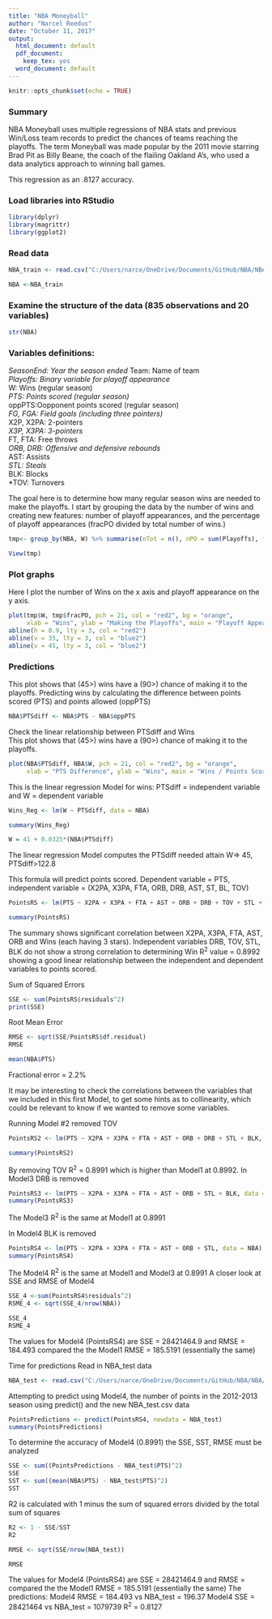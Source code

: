 ```yaml
---
title: "NBA Moneyball"
author: "Narcel Reedus"
date: "October 11, 2017"
output:
  html_document: default
  pdf_document:
    keep_tex: yes
  word_document: default
---
```


```r
knitr::opts_chunk$set(echo = TRUE)
```
### Summary
NBA Moneyball uses multiple regressions of NBA stats and previous Win/Loss team records to predict the chances of teams reaching the playoffs. The term Moneyball was made popular by the 2011 movie starring Brad Pit as Billy Beane, the coach of the flailing Oakland A's, who used a data analytics approach to winning ball games. 

This regression as an .8127 accuracy.  


### Load libraries into RStudio
```r
library(dplyr)
library(magrittr)
library(ggplot2)
```
### Read data
```r
NBA_train <- read.csv("C:/Users/narce/OneDrive/Documents/GitHub/NBA/NBA/NBA_train.csv")

NBA <-NBA_train
```
### Examine the structure of the data (835 observations and 20 variables)
```r
str(NBA)
```
### Variables definitions:

*SeasonEnd: Year the season ended
*Team: Name of team  
*Playoffs: Binary variable for playoff appearance  
*W: Wins (regular season)   
*PTS: Points scored (regular season)  
*oppPTS:Oopponent points scored (regular season)  
*FG, FGA: Field goals (including three pointers)  
*X2P, X2PA: 2-pointers  
*X3P, X3PA: 3-pointers  
*FT, FTA: Free throws  
*ORB, DRB: Offensive and defensive rebounds  
*AST: Assists  
*STL: Steals  
*BLK: Blocks  
*TOV: Turnovers  

The goal here is to determine how many regular season wins are needed to make the playoffs. 
I start by grouping the data by the number of wins and 
creating new features: number of playoff appearances, 
and the percentage of playoff appearances (fracPO divided by total number of wins.)


```r
tmp<- group_by(NBA, W) %>% summarise(nTot = n(), nPO = sum(Playoffs), fracPO = nPO/nTot)

View(tmp)
```

### Plot graphs 

Here I plot the number of Wins on the x axis and playoff appearance on the y axis.  


```r
plot(tmp$W, tmp$fracPO, pch = 21, col = "red2", bg = "orange", 
     xlab = "Wins", ylab = "Making the Playoffs", main = "Playoff Appearance / Regular Season Wins")
abline(h = 0.9, lty = 3, col = "red2")
abline(v = 35, lty = 3, col = "blue2")
abline(v = 45, lty = 3, col = "blue2")
```

### Predictions  

This plot shows that (45>) wins have a (90>) chance of making it to the playoffs.
Predicting wins by calculating the difference between points scored (PTS) and points allowed (oppPTS)

```r
NBA$PTSdiff <- NBA$PTS - NBA$oppPTS
```

Check the linear relationship between PTSdiff and Wins  
This plot shows that (45>) wins have a (90>) chance of making it to the playoffs.


```r
plot(NBA$PTSdiff, NBA$W, pch = 21, col = "red2", bg = "orange",
     xlab = "PTS Difference", ylab = "Wins", main = "Wins / Points Scored")  
```     

This is the linear regression Model for wins:  PTSdiff = independent variable and W = dependent variable  

```r
Wins_Reg <- lm(W ~ PTSdiff, data = NBA)

summary(Wins_Reg)

W = 41 + 0.0325*(NBA$PTSdiff)
```

The linear regression Model computes the PTSdiff needed attain W=> 45, PTSdiff>122.8  


This formula will predict points scored. Dependent variable = PTS, independent variable = (X2PA, X3PA, FTA, ORB, DRB, AST, ST, BL, TOV)  

```r
PointsRS <- lm(PTS ~ X2PA + X3PA + FTA + AST + ORB + DRB + TOV + STL + BLK, data = NBA)

summary(PointsRS)
```  

The summary shows significant correlation between X2PA, X3PA, FTA, AST, ORB and Wins (each having 3 stars).
Independent variables DRB, TOV, STL, BLK do not show a strong correlation to determining Win
R^2^ value = 0.8992 showing a good linear relationship between the independent and dependent variables to points scored.

Sum of Squared Errors  

```r
SSE <- sum(PointsRS$residuals^2)
print(SSE)
```  

Root Mean Error  

```r
RMSE <- sqrt(SSE/PointsRS$df.residual)
RMSE
```  
```r
mean(NBA$PTS)
```  

Fractional error = 2.2%

It may be interesting to check the correlations between the variables 
that we included in this first Model, to get some hints as to collinearity, 
which could be relevant to know if we wanted to remove some variables.

Running Model #2 removed TOV  

```r
PointsRS2 <- lm(PTS ~ X2PA + X3PA + FTA + AST + ORB + DRB + STL + BLK, data = NBA)

summary(PointsRS2)
```
By removing TOV R^2^ = 0.8991 which is higher than Model1 at 0.8992.
In Model3 DRB is removed  

```r
PointsRS3 <- lm(PTS ~ X2PA + X3PA + FTA + AST + ORB + STL + BLK, data = NBA)
summary(PointsRS3)
```  

The Model3 R^2^ is the same at Model1  at 0.8991  

In Model4 BLK is removed  

```r
PointsRS4 <- lm(PTS ~ X2PA + X3PA + FTA + AST + ORB + STL, data = NBA)
summary(PointsRS4)
```
The Model4 R^2^ is the same at Model1 and Model3 at 0.8991
A closer look at SSE and RMSE of Model4  

```r
SSE_4 <-sum(PointsRS4$residuals^2)
RSME_4 <- sqrt(SSE_4/nrow(NBA))

SSE_4
RSME_4
```  

The values for Model4 (PointsRS4) are SSE = 28421464.9 and RMSE = 184.493 compared the the Model1 RMSE = 185.5191 (essentially the same)  

Time for predictions
Read in NBA_test data  

```r
NBA_test <- read.csv("C:/Users/narce/OneDrive/Documents/GitHub/NBA/NBA/NBA_test.csv")
```
Attempting to predict using Model4, the number of points in the 
2012-2013 season using predict() and the new NBA_test.csv data    

```r
PointsPredictions <- predict(PointsRS4, newdata = NBA_test)
summary(PointsPredictions)
```
To determine the accuracy of Model4 (0.8991) the SSE, SST, RMSE must be analyzed  

```r
SSE <- sum((PointsPredictions - NBA_test$PTS)^2)
SSE
SST <- sum((mean(NBA$PTS) - NBA_test$PTS)^2)
SST
```
R2 is calculated with 1 minus the sum of squared errors divided by the total sum of squares  

```r
R2 <- 1 - SSE/SST
R2

RMSE <- sqrt(SSE/nrow(NBA_test))

RMSE
```  

The values for Model4 (PointsRS4) are SSE = 28421464.9 and RMSE =  compared the the Model1 RMSE = 185.5191 (essentially the same)
The predictions: 
Model4 RMSE = 184.493 vs NBA_test = 196.37
Model4 SSE = 28421464 vs NBA_test = 1079739
R^2^ = 0.8127
